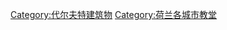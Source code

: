 {{commonscat|Churches in Delft}}
[[Category:代尔夫特建筑物|Category:代尔夫特建筑物]]
[[Category:荷兰各城市教堂|Category:荷兰各城市教堂]]